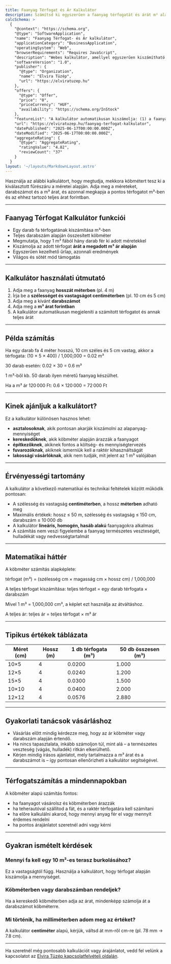 ```yaml
---
title: Faanyag Térfogat és Ár Kalkulátor
description: Számítsd ki egyszerűen a faanyag térfogatát és árát m³ alapján. Hasznos kalkulátor építkezőknek, barkácsolóknak és tüzép vásárlóknak.
calcSchema: >
  {
    "@context": "https://schema.org",
    "@type": "SoftwareApplication",
    "name": "Faanyag Térfogat- és Ár kalkulátor",
    "applicationCategory": "BusinessApplication",
    "operatingSystem": "Web",
    "browserRequirements": "Requires JavaScript",
    "description": "Webes kalkulátor, amellyel egyszerűen kiszámítható fűrészáru, gyalult fa és egyéb faanyagok térfogata köbméterben, valamint azok ára m³ ár alapján. Hasznos eszköz építkezők, asztalosok, kereskedők és tüzép vásárlók számára. Az ár és mennyiség valós időben frissül, mobilra is optimalizált felülettel.",
    "softwareVersion": "1.0",
    "publisher": {
      "@type": "Organization",
      "name": "Elvira Tüzép",
      "url": "https://elviratuzep.hu"
    },
    "offers": {
      "@type": "Offer",
      "price": "0",
      "priceCurrency": "HUF",
      "availability": "https://schema.org/InStock"
    },
    "featureList": "A kalkulátor automatikusan kiszámolja: (1) a faanyag térfogatát (m³) a megadott méretek és darabszám alapján, (2) az árát m³ ár alapján, (3) valós idejű eredményt ad, mobilon és asztali gépen is gyorsan működik, (4) támogatja a leggyakoribb faanyag típusokat, mint fűrészáru, deszka, gerenda, léc.",
    "url": "https://elviratuzep.hu/faanyag-terfogat-kalkulator",
    "datePublished": "2025-06-17T00:00:00.000Z",
    "dateModified": "2025-06-17T00:00:00.000Z",
    "aggregateRating": {
      "@type": "AggregateRating",
      "ratingValue": "4.82",
      "reviewCount": "37"
    }
  }
layout: '~/layouts/MarkdownLayout.astro'
---
```



Használja az alábbi kalkulátort, hogy megtudja, mekkora köbmétert tesz ki a kiválasztott fűrészáru a méretei alapján. Adja meg a méreteket, darabszámot és a m³ árat, és azonnal megkapja a pontos térfogatot m³-ben és az ehhez tartozó teljes árat forintban.

<KobmeterKalkulator client:load />

---

## Faanyag Térfogat Kalkulátor funkciói

- Egy darab fa térfogatának kiszámítása m³-ben
- Teljes darabszám alapján összesített köbméter
- Megmutatja, hogy 1 m³ fából hány darab fér ki adott méretekkel
- Kiszámolja az adott térfogat **árát a megadott m³ ár alapján**
- Egyszerűen kezelhető űrlap, azonnali eredmények
- Világos és sötét mód támogatás

---

## Kalkulátor használati útmutató

1. Adja meg a faanyag **hosszát méterben** (pl. 4 m)
2. Írja be a **szélességet és vastagságot centiméterben** (pl. 10 cm és 5 cm)
3. Adja meg a kívánt **darabszámot**
4. Adja meg a **m³ árat forintban**
5. A kalkulátor automatikusan megjeleníti a számított térfogatot és annak teljes árát

---

## Példa számítás

Ha egy darab fa 4 méter hosszú, 10 cm széles és 5 cm vastag, akkor a térfogata:
(10 × 5 × 400) / 1,000,000 = 0.02 m³

30 darab esetén:
0.02 × 30 = 0.6 m³

1 m³-ből kb. 50 darab ilyen méretű faanyag készülhet.

Ha a m³ ár 120 000 Ft:
0.6 × 120 000 = 72 000 Ft

---

## Kinek ajánljuk a kalkulátort?

Ez a kalkulátor különösen hasznos lehet:

- **asztalosoknak**, akik pontosan akarják kiszámolni az alapanyag-mennyiséget
- **kereskedőknek**, akik köbméter alapján árazzák a faanyagot
- **építkezőknek**, akiknek fontos a költség- és mennyiségtervezés
- **fuvarozóknak**, akiknek ismerniük kell a raktér kihasználtságát
- **lakossági vásárlóknak**, akik nem tudják, mit jelent az 1 m³ valójában

---

## Érvényességi tartomány

A kalkulátor a következő matematikai és technikai feltételek között működik pontosan:

- A szélesség és vastagság **centiméterben**, a hossz **méterben** adható meg
- Maximális értékek: hossz ≤ 50 m, szélesség és vastagság ≤ 150 cm, darabszám ≤ 10 000 db
- A kalkulátor **lineáris, homogén, hasáb alakú** faanyagokra alkalmas
- A számítás nem veszi figyelembe a faanyag természetes veszteségét, hulladékát vagy nedvességtartalmát

---

## Matematikai háttér

A köbméter számítás alapképlete:

térfogat (m³) = (szélesség cm × magasság cm × hossz cm) / 1,000,000

A teljes térfogat kiszámítása:
teljes térfogat = egy darab térfogata × darabszám

Mivel 1 m³ = 1,000,000 cm³, a képlet ezt használja az átváltáshoz.

A teljes ár:
teljes ár = teljes térfogat × m³ ár

---

## Tipikus értékek táblázata

| Méret (cm)     | Hossz (m) | 1 db térfogata (m³) | 50 db összesen (m³) |
|----------------|-----------|---------------------|----------------------|
| 10×5           | 4         | 0.0200              | 1.000                |
| 12×5           | 4         | 0.0240              | 1.200                |
| 15×5           | 4         | 0.0300              | 1.500                |
| 10×10          | 4         | 0.0400              | 2.000                |
| 12×12          | 4         | 0.0576              | 2.880                |

---

## Gyakorlati tanácsok vásárláshoz

- Vásárlás előtt mindig kérdezze meg, hogy az ár köbméter vagy darabszám alapján értendő.
- Ha nincs tapasztalata, inkább számoljon túl, mint alá – a természetes veszteség (vágás, hulladék) ritkán elkerülhető.
- Kérjen mindig írásos ajánlatot, mely tartalmazza a m³ árat és a darabszámot is – így pontosan ellenőrizheti a kalkulátor segítségével.

---

## Térfogatszámítás a mindennapokban

A köbméter alapú számítás fontos:

- ha faanyagot vásárolsz és köbméterben árazzák
- ha teherautóval szállítod a fát, és a raktér térfogatára kell számítani
- ha előre kalkulálni akarod, hogy mennyi anyag fér el vagy mennyit érdemes rendelni
- ha pontos árajánlatot szeretnél adni vagy kérni

---

## Gyakran ismételt kérdések

### Mennyi fa kell egy 10 m²-es terasz burkolásához?

Ez a vastagságtól függ. Használja a kalkulátort, hogy térfogat alapján kiszámolja a mennyiséget.

### Köbméterben vagy darabszámban rendeljek?

Ha a kereskedő köbméterben adja az árat, mindenképp számolja át a darabszámot köbméterre.

### Mi történik, ha milliméterben adom meg az értéket?

A kalkulátor **centiméter** alapú, kérjük, váltsd át mm-ről cm-re (pl. 78 mm → 7.8 cm).

---

Ha szeretnél még pontosabb kalkulációt vagy árajánlatot, vedd fel velünk a kapcsolatot az [Elvira Tüzép kapcsolatfelvételi oldalán](/kapcsolat).

